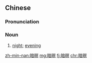 ==Chinese==
{{zh-forms‎}}

===Pronunciation===
{{zh-pron
|mn=qz,tp,xm:àm-mî/kh:àm-mê/zz:àm-mêe
|cat=n
}}

===Noun===
{{zh-noun}}

# {{lb|zh|Min Nan}} [[night]]; [[evening]]

[[zh-min-nan:暗暝]]
[[mg:暗暝]]
[[fj:暗暝]]
[[chr:暗暝]]